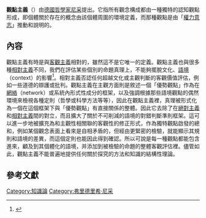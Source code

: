{{Refimprove|time=2022-06-19T11:43:30+00:00}}
'''觀點主義'''（{{lang-de|Perspektivismus}}）由[[德國|德國]][[哲學家|哲學家]][[尼采|尼采]]提出。它指所有觀念構成都由一種獨特的認知觀點形成，即個體關於存在的概念由該個體周圍的環境定義，而那種觀點是由「[[權力意志|權力意志]]」推動和說明的。

== 內容 ==
觀點主義有時是與[[客觀主義|客觀主義]]相對的，雖然這不是它唯一的定義。觀點主義也與很多種[[相對主義|相對主義]]不同，我們在評估某些個別的命題真理上，不能夠擺脫文化、[[語境|語境]]（context）的影響<ref name="Appearance and the thing-in-itself">{{cite book|last1=Nietzsche|first1=Friedrich|title=Human, All Too Human|date=1878|chapter=Section 16}}</ref>。相對主義否認任何超越文化或主觀判斷的客觀價值評估，例如一些道德的辯護或批判。觀點主義在主觀方面則是敘述一個「優勢觀點」作為在[[網絡|網絡]]（network）或系統內形式性成分的框架，以及強調根據那些語境觀點的偶然環境來檢視各種定則（哲學或科學方法等等），因此在觀點主義裡，真理被形式化為一個在這個框架下與「優勢觀點」有直接關係的整體。因此它去除了在[[絕對主義|絕對主義]]和[[相對主義|相對主義]]間的對立，而且擴大了關於不可削減的語境的對錯判斷準則框架。這可以進一步地被擴充為和主觀性相關聯的客觀性的修正形式，作為獨特觀點啟發的總和，例如某個觀念表面上看來是自相矛盾的，但經由更緊密的檢驗，就能顯示其規則和語境的差異，而這個定則也能因此得到確認。所以可說是每一種觀點都能包含進來，顧及到其個體化的語境，并添加到被檢驗的命題的整體客觀評估裡。儘管如此，觀點主義不能普遍地提供任何關於探究的方法和知識的結構性理論。

== 參考文獻 ==
{{reflist}}

{{尼采}}

[[Category:知識論|Category:知識論]]
[[Category:弗里德里希·尼采|Category:弗里德里希·尼采]]